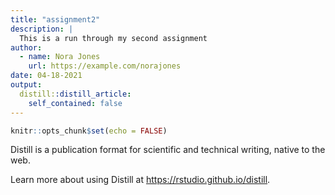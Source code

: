 ```yaml
---
title: "assignment2"
description: |
  This is a run through my second assignment
author:
  - name: Nora Jones
    url: https://example.com/norajones
date: 04-18-2021
output:
  distill::distill_article:
    self_contained: false
---
```



```r
knitr::opts_chunk$set(echo = FALSE)
```

Distill is a publication format for scientific and technical writing, native to the web.

Learn more about using Distill at <https://rstudio.github.io/distill>.


